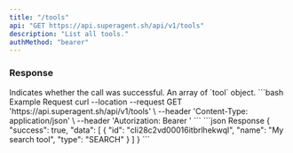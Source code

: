 ```yaml
---
title: "/tools"
api: "GET https://api.superagent.sh/api/v1/tools"
description: "List all tools."
authMethod: "bearer"
---
```


### Response

<ResponseField name="success" type="boolean">
  Indicates whether the call was successful.
</ResponseField>

<ResponseField name="data" type="object">
  An array of `tool` object.
</ResponseField>

<RequestExample>
```bash Example Request
curl --location --request GET 'https://api.superagent.sh/api/v1/tools' \
--header 'Content-Type: application/json' \
--header 'Autorization: Bearer <token>' 
```
</RequestExample>

<ResponseExample>
```json Response
{
  "success": true,
  "data": [
    {
      "id": "cli28c2vd00016itbrlhekwql",
      "name": "My search tool",
      "type": "SEARCH"
    }
  ]
}
```
</ResponseExample>
